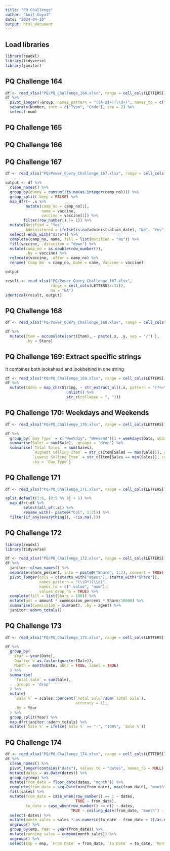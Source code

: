 ```yaml
---
title: "PQ Challenge"
author: "Anil Goyal"
date: "2024-04-10"
output: html_document
---
```

## Load libraries
```r
library(readxl)
library(tidyverse)
library(janitor)
```

## PQ Challenge 164
```r
df <- read_xlsx("PQ/PQ_Challenge_164.xlsx", range = cell_cols(LETTERS[1:5])) 
df %>% 
  pivot_longer(-Group, names_pattern = "([A-z]+)(\\d+)", names_to = c(".value", "num")) %>% 
  separate(Number, into = c("Type", "Code"), sep = 2) %>% 
  select(-num)
```


## PQ Challenge 165

## PQ Challenge 166


## PQ Challenge 167
```r
df <- read_xlsx("PQ/Power_Query_Challenge_167.xlsx", range = cell_cols(LETTERS[1:4]))

output <- df %>% 
  clean_names() %>% 
  group_by(dummy = cumsum(!is.na(as.integer(camp_no)))) %>% 
  group_split(.keep = FALSE) %>% 
  map_dfr(~ .x %>% 
         mutate(camp_no = camp_no[1],
                name = vaccine,
                vaccine = vaccine[1]) %>% 
        filter(row_number() != 1)) %>% 
  mutate(Notified = "Yes",
         Administered = ifelse(is.na(administration_date), "No", "Yes")) %>% 
  select(-ends_with("date")) %>% 
  complete(camp_no, name, fill = list(Notified = "No")) %>% 
  fill(vaccine, .direction = "down") %>% 
  mutate(camp_no = as.double(row_number()),
         .by = vaccine) %>% 
  relocate(vaccine, .after = camp_no) %>% 
  rename(`Camp No` = camp_no, Name = name, Vaccine = vaccine)

output

result <- read_xlsx("PQ/Power_Query_Challenge_167.xlsx", 
                    range = cell_cols(LETTERS[7:11]), 
                    na = "NA") 
identical(result, output)
```


## PQ Challenge 168
```r
df <- read_xlsx("PQ/Power_Query_Challenge_168.xlsx", range = cell_cols(LETTERS[1:2]))

df %>% 
  mutate(Item = accumulate(sort(Item), ~ paste(.x, .y, sep = "/") ),
         .by = Store)
```


## PQ Challenge 169: Extract specific strings
It combines both lookahead and lookbehind in one string
```r
df <- read_xlsx("PQ/PQ_Challenge_169.xlsx", range = cell_cols(LETTERS[1]))
df %>% 
  mutate(Codes = map_chr(String, ~ str_extract_all(.x, pattern = "(?<=\\b)[A-Z]+\\d+[A-Z0-9]+(?=\\b)") %>% 
                           unlist() %>% 
                           str_c(collapse = ", ")))
```


## PQ Challenge 170: Weekdays and Weekends
```r
df <- read_xlsx("PQ/PQ_Challenge_170.xlsx", range = cell_cols(LETTERS[1:3]))

df %>% 
  group_by(`Day Type` = c("Weekday", "Weekend")[1 + weekdays(Date, abbreviate = TRUE) %in% c("Sat", "Sun")], Item) %>% 
  summarise(Sales = sum(Sale), .groups = 'drop') %>% 
  summarise(`Total Sales` = sum(Sales), 
            `Highest Selling Item` = str_c(Item[Sales == max(Sales)], collapse = ", "),
            `Lowest Selling Item` = str_c(Item[Sales == min(Sales)], collapse = ", "),
            .by = `Day Type`)
```


## PQ Challenge 171

```r
df <- read_xlsx("PQ/PQ_Challenge_171.xlsx", range = cell_cols(LETTERS[1:6]))

split.default(1:6, (0:5 %% 3) + 1) %>% 
  map_dfr(~df %>% 
        select(all_of(.x)) %>% 
        rename_with(~ paste0("Col", 1:2))) %>% 
  filter(if_any(everything(), ~!is.na(.)))
```


## PQ Challenge 172

```r
library(readxl)
library(tidyverse)

df <- read_xlsx("PQ/PQ_Challenge_172.xlsx", range = cell_cols(LETTERS[1:6]))
df %>% 
  janitor::clean_names() %>% 
  separate(share_percent, into = paste0("Share", 1:2), convert = TRUE) %>% 
  pivot_longer(cols = c(starts_with("agent"), starts_with("Share")), 
               names_pattern = "(\\D*)(\\d)",
               names_to = c(".value", "num"),
               values_drop_na = TRUE) %>% 
  complete(fill = list(Share = 100)) %>% 
  mutate(amt = amount * commission_percent * Share/10000) %>% 
  summarise(Commission = sum(amt), .by = agent) %>% 
  janitor::adorn_totals()
```

## PQ Challenge 173
```r
df <- read_xlsx("PQ/PQ_Challenge_173.xlsx", range = cell_cols(LETTERS[1:2]))

df %>% 
  group_by(
    Year = year(Date),
    Quarter = as.factor(quarter(Date)),
    Month = month(Date, abbr = TRUE, label = TRUE)
  ) %>% 
  summarise(
    `Total Sale` = sum(Sale),
    .groups = 'drop'
  ) %>% 
  mutate(
    `Sale %` = scales::percent(`Total Sale`/sum(`Total Sale`),
                               accuracy = 1),
    .by = Year
  ) %>% 
  group_split(Year) %>% 
  map_dfr(janitor::adorn_totals) %>% 
  mutate(`Sale %` = ifelse(`Sale %` == "-", "100%", `Sale %`))
```

## PQ Challenge 174
```r
df <- read_xlsx("PQ/PQ_Challenge_174.xlsx", range = cell_cols(LETTERS[1:4]))
df %>% 
  clean_names() %>% 
  pivot_longer(contains("date"), values_to = "dates", names_to = NULL) %>% 
  mutate(dates = as.Date(dates)) %>% 
  group_by(emp) %>% 
  mutate(from_date = floor_date(dates, "month")) %>% 
  complete(from_date = seq.Date(min(from_date), max(from_date), "month")) %>% 
  fill(sales) %>% 
  mutate(from_date = case_when(row_number() == 1 ~ dates,
                               TRUE ~ from_date),
         to_date = case_when(row_number() == n() ~ dates,
                             TRUE ~ ceiling_date(from_date, "month") - days(1))) %>% 
  select(-dates) %>% 
  mutate(month_sales = sales * as.numeric(to_date - from_date + 1)/as.numeric(sum(to_date - from_date + 1))) %>% 
  ungroup() %>% 
  group_by(emp, Year = year(from_date)) %>% 
  mutate(running_sales = cumsum(month_sales)) %>% 
  ungroup() %>% 
  select(Emp = emp, `From Date` = from_date, `To Date` = to_date, `Monthly Sales` = month_sales, `Running Total` = running_sales)
```

